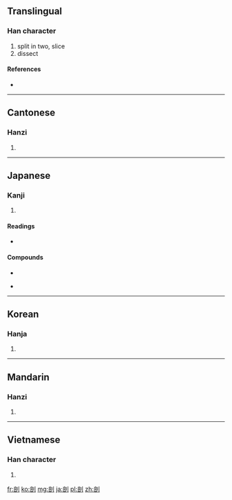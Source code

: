 ==Translingual==

===Han character===
{{Han char|rn=18|rad=刀|as=08|sn=10|four=0260<sub>0</sub>|canj=卜口中弓 (YRLN)|ids=⿰[[咅]][[刂]]}}

# split in two, slice
# dissect

====References====
* {{Han ref|kx=0141.030|dkj=02034|dj=0320.110|hdz=10345.130|uh=5256|ud=21078|bh=ADE5|bd=44517}}

----

==Cantonese==

===Hanzi===
{{yue-hanzi|jyut=|y=fau2, pau2}}

# {{defn|lang=yue|sort=刀08}}

----

==Japanese==

===Kanji===
{{ja-kanji|grade=c|rs=刀08}}

# {{defn|lang=ja|sort=刀08}}

====Readings====
* {{ja-readings|on=[[ぼう]] (bō)|kun=[[わる]] (waru)}}

====Compounds====
{{top2}}
* {{term|解剖||[[dissection]]|tr=[[かいぼう]], [[kaibō]]|lang=ja|sc=Jpan}}
{{mid2}}
* {{term|解剖学||[[anatomy]]|tr=[[かいぼうがく]], [[kaibōgaku]]|lang=ja|sc=Jpan}}
{{bottom}}

----

==Korean==

===Hanja===
{{ko-hanja|hangeul=부|rv=bu|mr=pu}}

# {{defn|lang=ko|sort=刀08}}

----

==Mandarin==

===Hanzi===
{{cmn-hanzi|pin=[[pōu]] ([[pou1]])|wg=p'ou<sup>1</sup>}}

# {{defn|lang=cmn|sort=刀08}}

----

==Vietnamese==

===Han character===
{{vi-hantu|[[phẩu]], [[bo]], [[mổ]], [[phẫu]]|rs=刀08}}

# {{defn|lang=vi|sort=刀08}}

[[fr:剖]]
[[ko:剖]]
[[mg:剖]]
[[ja:剖]]
[[pl:剖]]
[[zh:剖]]